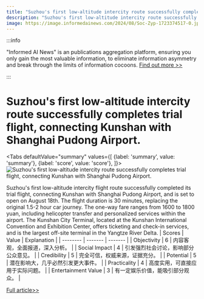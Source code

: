 ```yaml
---
title: "Suzhou's first low-altitude intercity route successfully completes trial flight, connecting Kunshan with Shanghai Pudong Airport."
description: "Suzhou's first low-altitude intercity route successfully completes trial flight, connecting Kunshan with Shanghai Pudong Airport."
image: https://image.informedainews.com/2024/08/Soc-Zyp-1723374517-0.jpg
---
```



:::info

"Informed AI News" is an publications aggregation platform, ensuring you only gain the most valuable information, to eliminate information asymmetry and break through the limits of information cocoons.  [Find out more >>](/)

:::

# Suzhou's first low-altitude intercity route successfully completes trial flight, connecting Kunshan with Shanghai Pudong Airport.


<Tabs
	defaultValue="summary"
	values={[
	{label: 'summary', value: 'summary'},
	{label: 'score', value: 'score'},
]}>
<TabItem value="summary">
<img
  src="https://image.informedainews.com/2024/08/Soc-Zyp-1723374517-0.jpg"
  alt="Suzhou's first low-altitude intercity route successfully completes trial flight, connecting Kunshan with Shanghai Pudong Airport."
/>



Suzhou's first low-altitude intercity flight route successfully completed its trial flight, connecting Kunshan with Shanghai Pudong Airport, and is set to open on August 18th. The flight duration is 30 minutes, replacing the original 1.5-2 hour car journey. The one-way fare ranges from 1600 to 1800 yuan, including helicopter transfer and personalized services within the airport. The Kunshan City Terminal, located at the Kunshan International Convention and Exhibition Center, offers ticketing and check-in services, and is the largest off-site terminal in the Yangtze River Delta.
</TabItem>
<TabItem value="score">
	| Scores     | Value   | Explanation |
	| -------- | ------- | ------- |
	| Objectivity  | 6    | 内容客观，全面报道，深入分析。    |
	| Social Impact | 4     | 引发强烈社会讨论，影响部分公众意见。    |
	| Credibility    | 5    | 完全可信，权威来源，证据充分。    |
	| Potential    | 5    | 潜在影响大，几乎必然引发更大事件。    |
	| Practicality    | 4    | 高度实用，可直接应用于实际问题。    |
	| Entertainment Value    | 3    | 有一定娱乐价值，能吸引部分观众。    |
</TabItem>
</Tabs>

[Full article>>](https://www.cnbeta.com.tw/articles/science/1441711.htm)
